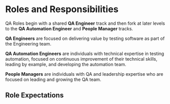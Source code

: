 
# Roles and Responsibilities

QA Roles begin with a shared **QA Engineer** track and then fork at later levels to the **QA Automation Engineer** and **People Manager** tracks.

**QA Engineers** are focused on delivering value by testing software as part of the Engineering team.

**QA Automation Engineers** are individuals with technical expertise in testing automation, focused on continuous improvement of their technical skills, leading by example, and developing the automation team.

**People Managers** are individuals with QA and leadership expertise who are focused on leading and growing the QA team.

<QARolesDiagram />

## Role Expectations
<RoleList roles={QA_ROLES.asArray} />
